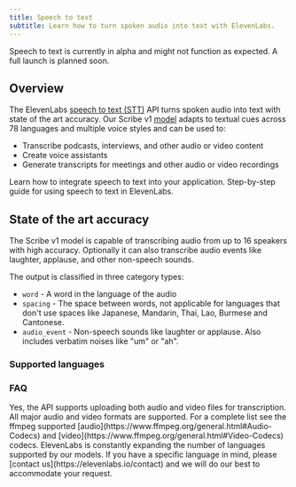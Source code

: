 ```yaml
---
title: Speech to text
subtitle: Learn how to turn spoken audio into text with ElevenLabs.
---
```


<Info>
  Speech to text is currently in alpha and might not function as expected. A full launch is planned
  soon.
</Info>

## Overview

The ElevenLabs [speech to text (STT)](/docs/api-reference/speech-to-text) API turns spoken audio into text with state of the art accuracy. Our Scribe v1 [model](/docs/models) adapts to textual cues across 78 languages and multiple voice styles and can be used to:

- Transcribe podcasts, interviews, and other audio or video content
- Create voice assistants
- Generate transcripts for meetings and other audio or video recordings

<CardGroup cols={2}>
  <Card title="Developer quickstart" icon="duotone book-sparkles" href="/docs/quickstart">
    Learn how to integrate speech to text into your application.
  </Card>
  <Card
    title="Product guide"
    icon="duotone book-user"
    href="/docs/product-guides/playground/speech-to-text"
  >
    Step-by-step guide for using speech to text in ElevenLabs.
  </Card>
</CardGroup>

## State of the art accuracy

The Scribe v1 model is capable of transcribing audio from up to 16 speakers with high accuracy. Optionally it can also transcribe audio events like laughter, applause, and other non-speech sounds.

The output is classified in three category types:

- `word` - A word in the language of the audio
- `spacing` - The space between words, not applicable for languages that don't use spaces like Japanese, Mandarin, Thai, Lao, Burmese and Cantonese.
- `audio_event` - Non-speech sounds like laughter or applause. Also includes verbatim noises like "um" or "ah".

### Supported languages

<Markdown src="/snippets/v1-scribe-model-languages.mdx" />

### FAQ

<AccordionGroup>
  <Accordion title="Can I use speech to text with video files?">
    Yes, the API supports uploading both audio and video files for transcription.
  </Accordion>
  <Accordion title="Which audio and video formats are supported?">
    All major audio and video formats are supported. For a complete list see the ffmpeg supported
    [audio](https://www.ffmpeg.org/general.html#Audio-Codecs) and
    [video](https://www.ffmpeg.org/general.html#Video-Codecs) codecs.
  </Accordion>
  <Accordion title="When will you support more languages?">
    ElevenLabs is constantly expanding the number of languages supported by our models. If you have
    a specific language in mind, please [contact us](https://elevenlabs.io/contact) and we will do
    our best to accommodate your request.
  </Accordion>
</AccordionGroup>
